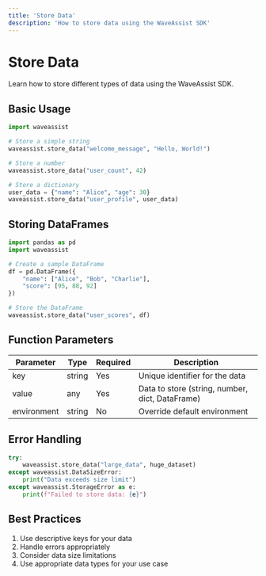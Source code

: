 ```yaml
---
title: 'Store Data'
description: 'How to store data using the WaveAssist SDK'
---
```


# Store Data

Learn how to store different types of data using the WaveAssist SDK.

## Basic Usage

```python
import waveassist

# Store a simple string
waveassist.store_data("welcome_message", "Hello, World!")

# Store a number
waveassist.store_data("user_count", 42)

# Store a dictionary
user_data = {"name": "Alice", "age": 30}
waveassist.store_data("user_profile", user_data)
```

## Storing DataFrames

```python
import pandas as pd
import waveassist

# Create a sample DataFrame
df = pd.DataFrame({
    "name": ["Alice", "Bob", "Charlie"],
    "score": [95, 88, 92]
})

# Store the DataFrame
waveassist.store_data("user_scores", df)
```

## Function Parameters

| Parameter | Type | Required | Description |
|-----------|------|----------|-------------|
| key | string | Yes | Unique identifier for the data |
| value | any | Yes | Data to store (string, number, dict, DataFrame) |
| environment | string | No | Override default environment |

## Error Handling

```python
try:
    waveassist.store_data("large_data", huge_dataset)
except waveassist.DataSizeError:
    print("Data exceeds size limit")
except waveassist.StorageError as e:
    print(f"Failed to store data: {e}")
```

## Best Practices

1. Use descriptive keys for your data
2. Handle errors appropriately
3. Consider data size limitations
4. Use appropriate data types for your use case
